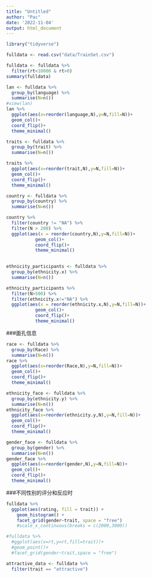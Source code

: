 ```yaml
---
title: "Untitled"
author: "Pac"
date: '2022-11-04'
output: html_document
---
```


```r
library("tidyverse")
```

```r
fulldata <- read.csv("data/TrainSet.csv")
```

```r
fulldata <- fulldata %>% 
  filter(rt<10000 & rt>0)
summary(fulldata)
```

```r
lan <- fulldata %>% 
  group_by(language) %>% 
  summarise(N=n())
#view(lan)
lan %>%
  ggplot(aes(x=reorder(language,N),y=N,fill=N))+
  geom_col()+
  coord_flip()+
  theme_minimal()
```
```r
traits <- fulldata %>% 
  group_by(trait) %>% 
  summarise(N=n())

traits %>% 
  ggplot(aes(x=reorder(trait,N),y=N,fill=N))+
  geom_col()+
  coord_flip()+
  theme_minimal()
```

```r
country <- fulldata %>% 
  group_by(country) %>% 
  summarise(N=n())

country %>% 
  filter(country != "NA") %>% 
  filter(N > 200) %>%
  ggplot(aes(x = reorder(country,N),y=N,fill=N))+
           geom_col()+
           coord_flip()+
           theme_minimal()
           
```

```r
ethnicity_participants <- fulldata %>% 
  group_by(ethnicity.x) %>% 
  summarise(N=n())

ethnicity_participants %>%
  filter(N>500) %>% 
  filter(ethnicity.x!="NA") %>% 
  ggplot(aes(x = reorder(ethnicity.x,N),y=N,fill=N))+
           geom_col()+
           coord_flip()+
           theme_minimal()
```
###面孔信息
```r
race <- fulldata %>% 
  group_by(Race) %>% 
  summarise(N=n())
race %>% 
  ggplot(aes(x=reorder(Race,N),y=N,fill=N))+
  geom_col()+
  coord_flip()+
  theme_minimal()

ethnicity_face <- fulldata %>% 
  group_by(ethnicity.y) %>% 
  summarise(N=n())
ethnicity_face %>% 
  ggplot(aes(x=reorder(ethnicity.y,N),y=N,fill=N))+
  geom_col()+
  coord_flip()+
  theme_minimal()

gender_face <- fulldata %>% 
  group_by(gender) %>% 
  summarise(N=n())
gender_face %>% 
  ggplot(aes(x=reorder(gender,N),y=N,fill=N))+
  geom_col()+
  coord_flip()+
  theme_minimal()
```
###不同性别的评分和反应时
```r
fulldata %>% 
  ggplot(aes(rating, fill = trait)) +
    geom_histogram() +
    facet_grid(gender~trait, space = "free")
    #scale_x_continuous(breaks = c(2000,3000))

#fulldata %>% 
  #ggplot(aes(x=rt,y=rt,fill=trait))+
  #geom_point()+
  #facet_grid(gender~trait,space = "free")
```

```r
attractive_data <- fulldata %>% 
  filter(trait == "attractive")
```


















